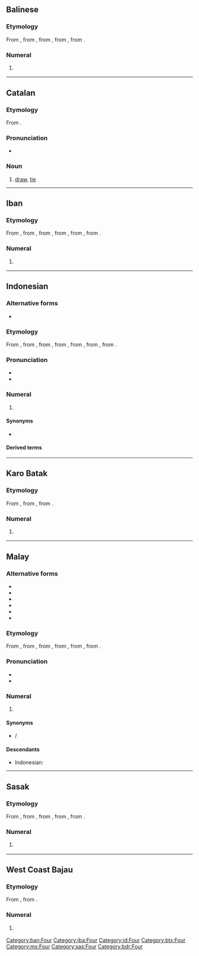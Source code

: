 {{also|ĕmpat}}
==Balinese==

===Etymology===
From {{etyl|poz-mcm-pro|ban}} {{m|poz-mcm-pro|*əmpat}}, from {{etyl|poz-msa-pro|ban}} {{m|poz-msa-pro|*əmpat}}, from {{etyl|poz-sus-pro|ban}} {{m|poz-sus-pro|*əmpat}}, from {{etyl|poz-pro|ban}} {{m|poz-pro|*əpat}}, from {{etyl|map-pro|ban}} {{m|map-pro|*Səpat}}.

===Numeral===
{{head|ban|numeral}}

# {{cln|ban|cardinal numbers}} {{l|en|four}}

[[Category:ban:Four]]

----

==Catalan==

===Etymology===
From {{m|ca|empatar}}.

===Pronunciation===
* {{ca-IPA}}

===Noun===
{{ca-noun|m}}

# [[draw]], [[tie]] {{q|not a win nor a loss}}

----

==Iban==

===Etymology===
From {{etyl|poz-mly-pro|iba}} {{m|poz-mly-pro|*əmpat}}, from {{etyl|poz-mcm-pro|iba}} {{m|poz-mcm-pro|*əmpat}}, from {{etyl|poz-msa-pro|iba}} {{m|poz-msa-pro|*əmpat}}, from {{etyl|poz-sus-pro|iba}} {{m|poz-sus-pro|*əmpat}}, from {{etyl|poz-pro|iba}} {{m|poz-pro|*əpat}}, from {{etyl|map-pro|iba}} {{m|map-pro|*Səpat}}.

===Numeral===
{{head|iba|numeral}}

# {{cln|iba|cardinal numbers}} {{l|en|four}}

[[Category:iba:Four]]

----

==Indonesian==
{{cardinalbox|id|3|4|5|tiga|lima|ord=keempat}}

===Alternative forms===
* {{l|id|pat}}

===Etymology===
From {{etyl|ms|id}} {{m|ms|empat}}, from {{etyl|poz-mly-pro|id}} {{m|poz-mly-pro|*əmpat}}, from {{etyl|poz-mcm-pro|id}} {{m|poz-mcm-pro|*əmpat}}, from {{etyl|poz-msa-pro|id}} {{m|poz-msa-pro|*əmpat}}, from {{etyl|poz-sus-pro|id}} {{m|poz-sus-pro|*əmpat}}, from {{etyl|poz-pro|id}} {{m|poz-pro|*əpat}}, from {{etyl|map-pro|id}} {{m|map-pro|*Səpat}}.

===Pronunciation===
* {{IPA|/əm.pat/|lang=id}}
* {{audio|Id-empat.ogg|audio|lang=id}}

===Numeral===
{{head|id|numeral}}

# {{cln|id|cardinal numbers}} {{l|en|four}}
#: {{ux|id|Tujuh kurang '''empat''' sama dengan tiga.|Seven minus '''four''' equals three.}}

====Synonyms====
* {{l|id|catur}}

====Derived terms====
{{der4|id|title=Terms derived from ''empat''
| berempat
| memperempat
| perempatan
| seperempat
| empat mata
}}

[[Category:id:Four]]

----

==Karo Batak==

===Etymology===
From {{etyl|poz-sus-pro|btx}} {{m|poz-sus-pro|*əmpat}}, from {{etyl|poz-pro|btx}} {{m|poz-pro|*əpat}}, from {{etyl|map-pro|btx}} {{m|map-pro|*Səpat}}.

===Numeral===
{{head|btx|numeral}}

# {{cln|btx|cardinal numbers}} {{l|en|four}}

[[Category:btx:Four]]

----

==Malay==
{{cardinalbox|ms|3|4|5|tiga|lima|ord=keempat}}

===Alternative forms===
* {{l|ms|ĕmpat}}
* {{l|ms|ampat}}
* {{l|ms|ămpat}}
* {{l|ms|pat}}
* {{l|ms|امڤت|sc=Arab}}
* {{l|ms|ڤت|sc=Arab}}

===Etymology===
From {{etyl|poz-mly-pro|ms}} {{m|poz-mly-pro|*əmpat}}, from {{etyl|poz-mcm-pro|ms}} {{m|poz-mcm-pro|*əmpat}}, from {{etyl|poz-msa-pro|ms}} {{m|poz-msa-pro|*əmpat}}, from {{etyl|poz-sus-pro|ms}} {{m|poz-sus-pro|*əmpat}}, from {{etyl|poz-pro|ms}} {{m|poz-pro|*əpat}}, from {{etyl|map-pro|ms}} {{m|map-pro|*Səpat}}.

===Pronunciation===
* {{IPA|/əmpat/|lang=ms}}
* {{rhymes|əmpat|pat|at|lang=ms}}

===Numeral===
{{head|ms|numeral|Jawi spelling|امڤت}}

# {{cln|ms|cardinal numbers}} {{l|en|four}}

====Synonyms====
* {{l|ms|catur}} / {{l|ms|چاتور|sc=Arab}}

====Descendants====
{{top2}}
* Indonesian: {{l|id|empat}}
{{bottom}}

[[Category:ms:Four]]

----

==Sasak==

===Etymology===
From {{etyl|poz-mcm-pro|sas}} {{m|poz-mcm-pro|*əmpat}}, from {{etyl|poz-msa-pro|sas}} {{m|poz-msa-pro|*əmpat}}, from {{etyl|poz-sus-pro|sas}} {{m|poz-sus-pro|*əmpat}}, from {{etyl|poz-pro|sas}} {{m|poz-pro|*əpat}}, from {{etyl|map-pro|sas}} {{m|map-pro|*Səpat}}.

===Numeral===
{{head|sas|numeral}}

# {{cln|sas|cardinal numbers}} {{l|en|four}}

[[Category:sas:Four]]

----

==West Coast Bajau==

===Etymology===
From {{etyl|poz-pro|bdr}} {{m|poz-pro|*əpat}}, from {{etyl|map-pro|bdr}} {{m|map-pro|*Səpat}}.

===Numeral===
{{head|bdr|numeral}}

# {{cln|bdr|cardinal numbers}} {{l|en|four}}

[[Category:bdr:Four]]